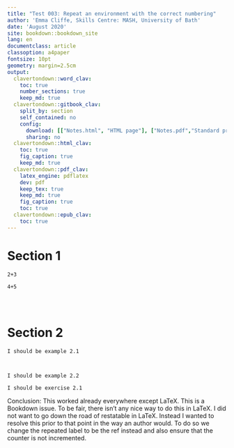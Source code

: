 ```yaml
---
title: "Test 003: Repeat an environment with the correct numbering"
author: 'Emma Cliffe, Skills Centre: MASH, University of Bath'
date: 'August 2020'
site: bookdown::bookdown_site
lang: en
documentclass: article
classoption: a4paper
fontsize: 10pt
geometry: margin=2.5cm
output:
  clavertondown::word_clav:
    toc: true
    number_sections: true
    keep_md: true
  clavertondown::gitbook_clav:
    split_by: section
    self_contained: no
    config:
      download: [["Notes.html", "HTML page"], ["Notes.pdf","Standard print PDF"], ["NotesClear.pdf","Clear print PDF"], ["NotesLarge.pdf","Large print PDF"], ["Notes.docx","Accessible Word document"], ["Notes.epub","Accessible EPub book" ]]
      sharing: no
  clavertondown::html_clav:
    toc: true
    fig_caption: true
    keep_md: true
  clavertondown::pdf_clav:
    latex_engine: pdflatex
    dev: pdf
    keep_tex: true
    keep_md: true
    fig_caption: true
    toc: true
  clavertondown::epub_clav:
    toc: true
---
```


# Section 1

```example
2+3
```

```newtheorem
4+5
```

```example
```

```newtheorem
```

```example
```

# Section 2

```example
I should be example 2.1
```

```example
```

```newtheorem
```

```example
I should be example 2.2
```


```newtheorem
I should be exercise 2.1
```

Conclusion: This worked already everywhere except LaTeX. This is a Bookdown issue. To be fair, there isn't any nice way to do this in LaTeX. I did not want to go down the road of restatable in LaTeX. Instead I wanted to resolve this prior to that point in the way an author would. To do so we change the repeated label to be the ref instead and also ensure that the counter is not incremented. 
